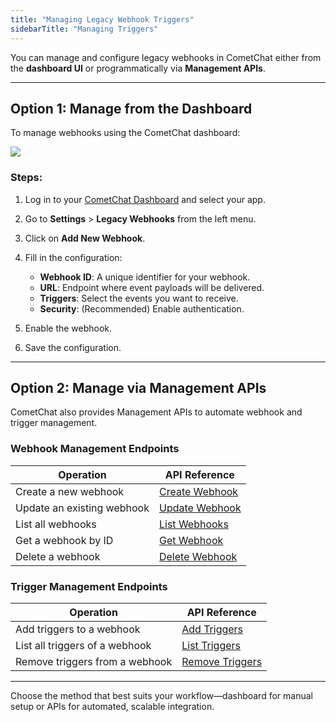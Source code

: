 ```yaml
---
title: "Managing Legacy Webhook Triggers"
sidebarTitle: "Managing Triggers"
---
```


You can manage and configure legacy webhooks in CometChat either from the **dashboard UI** or programmatically via **Management APIs**.

***

## Option 1: Manage from the Dashboard

To manage webhooks using the CometChat dashboard:

<Frame>
  <img src="/images/fc715a61-legacy-webhooks-add-new-1492f0a84c8eee116aef5f4bcca26365.png" />
</Frame>

### Steps:

1. Log in to your [CometChat Dashboard](https://app.cometchat.com/login) and select your app.

2. Go to **Settings** > **Legacy Webhooks** from the left menu.

3. Click on **Add New Webhook**.

4. Fill in the configuration:

   * **Webhook ID**: A unique identifier for your webhook.
   * **URL**: Endpoint where event payloads will be delivered.
   * **Triggers**: Select the events you want to receive.
   * **Security**: (Recommended) Enable authentication.

5. Enable the webhook.

6. Save the configuration.

***

## Option 2: Manage via Management APIs

CometChat also provides Management APIs to automate webhook and trigger management.

### Webhook Management Endpoints

| Operation                  | API Reference                                                                 |
| -------------------------- | ----------------------------------------------------------------------------- |
| Create a new webhook       | [Create Webhook](https://api-explorer.cometchat.com/reference/create-webhook) |
| Update an existing webhook | [Update Webhook](https://api-explorer.cometchat.com/reference/update-webhook) |
| List all webhooks          | [List Webhooks](https://api-explorer.cometchat.com/reference/list-webhooks)   |
| Get a webhook by ID        | [Get Webhook](https://api-explorer.cometchat.com/reference/get-webhook)       |
| Delete a webhook           | [Delete Webhook](https://api-explorer.cometchat.com/reference/delete-webhook) |

### Trigger Management Endpoints

| Operation                      | API Reference                                                                   |
| ------------------------------ | ------------------------------------------------------------------------------- |
| Add triggers to a webhook      | [Add Triggers](https://api-explorer.cometchat.com/reference/add-triggers)       |
| List all triggers of a webhook | [List Triggers](https://api-explorer.cometchat.com/reference/list-triggers)     |
| Remove triggers from a webhook | [Remove Triggers](https://api-explorer.cometchat.com/reference/remove-triggers) |

***

Choose the method that best suits your workflow—dashboard for manual setup or APIs for automated, scalable integration.
